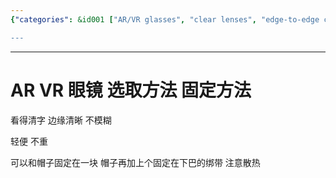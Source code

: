 ```yaml
---
{"categories": &id001 ["AR/VR glasses", "clear lenses", "edge-to-edge clarity", "lightweight design", "hat or headband compatible", "ventilation for heat dissipation", "selecting AR/VR glasses"], "category": "Augmented Reality", "date": "2023-02-06 07:29:34", "description": "This article provides a guide for choosing AR/VR glasses that offer a clear, edge-to-edge viewing experience without blurriness and are lightweight for comfortable wear. Additionally, the design should allow for proper ventilation to manage heat dissipation and be compatible with hats or headbands.", "tags": *id001, "title": "Choosing the Perfect AR/VR Glasses: Clear, Comfortable, and Well-Ventilated"}

---
```


------

# AR VR 眼镜 选取方法 固定方法

看得清字 边缘清晰 不模糊

轻便 不重

可以和帽子固定在一块 帽子再加上个固定在下巴的绑带 注意散热

